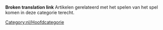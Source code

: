 '''Broken translation link'''
[[Category:nl/Hoofdcategorie]]
Artikelen gerelateerd met het spelen van het spel komen in deze categorie terecht.